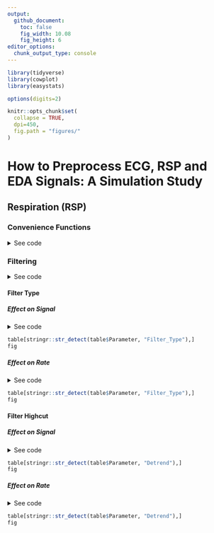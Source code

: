 ```yaml
---
output: 
  github_document:
    toc: false
    fig_width: 10.08
    fig_height: 6
editor_options: 
  chunk_output_type: console
---
```



```r
library(tidyverse)
library(cowplot)
library(easystats)

options(digits=2)

knitr::opts_chunk$set(
  collapse = TRUE,
  dpi=450,
  fig.path = "figures/"
)
```

# How to Preprocess ECG, RSP and EDA Signals: A Simulation Study



## Respiration (RSP)

### Convenience Functions

<details><summary>See code</summary>
<p>
```r
plot_effectnoise <- function(df){
  
  geoms <- function(p){
    p + 
      geom_point2(size=2, alpha=0.1) +
      theme_modern() +
      scale_color_viridis_c()
  }
  
  fig1 <- geoms(ggplot(df, aes(x = Noise_Frequency, y = Difference_Rate_Mean, color=Noise_Amplitude)))
  fig2 <- geoms(ggplot(df, aes(x = Noise_Amplitude, y = Difference_Rate_Mean, color=Noise_Frequency)))
  fig3 <- geoms(ggplot(df, aes(x = Noise_Frequency, y = Difference_Cleaned_Mean, color=Noise_Amplitude)))
  fig4 <- geoms(ggplot(df, aes(x = Noise_Amplitude, y = Difference_Cleaned_Mean, color=Noise_Frequency)))
  
  cowplot::plot_grid(fig1, fig2, fig3, fig4, nrow=2)
}
```
</p>
</details>



### Filtering

<details><summary>See code</summary>
<p>
```r
df <- read.csv("data_RSP_filtering.csv")

plot_effectnoise(df)
```
</p>
</details>


#### Filter Type

##### Effect on Signal
<details><summary>See code</summary>
<p>
```r
model <- lm(Difference_Cleaned_Mean ~ Filter_Type + (poly(Noise_Amplitude, 2) * poly(Noise_Frequency, 2)), data=df) 

table <- model %>%
  parameters::model_parameters()

fig <- model %>% 
  estimate_means() %>% 
  ggplot(aes(x = Filter_Type, y = Mean)) +
  geom_line(aes(group=1), position = position_dodge(width = 0.2)) +
  geom_pointrange(aes(ymin=CI_low, ymax=CI_high), position = position_dodge(width = 0.2)) +
  theme_modern() +
  ylab("Mean Difference")
```
</p>
</details>
```r
table[stringr::str_detect(table$Parameter, "Filter_Type"),]
fig
```



##### Effect on Rate
<details><summary>See code</summary>
<p>
```r
model <- lm(Difference_Rate_Mean ~ Filter_Type + (poly(Noise_Amplitude, 2) * poly(Noise_Frequency, 2)), data=df) 

table <- model %>%
  parameters::model_parameters()

fig <- model %>% 
  estimate_means() %>% 
  ggplot(aes(x = Filter_Type, y = Mean)) +
  geom_line(aes(group=1), position = position_dodge(width = 0.2)) +
  geom_pointrange(aes(ymin=CI_low, ymax=CI_high), position = position_dodge(width = 0.2)) +
  theme_modern() +
  ylab("Mean Difference")
```
</p>
</details>
```r
table[stringr::str_detect(table$Parameter, "Filter_Type"),]
fig
```

#### Filter Highcut

##### Effect on Signal
<details><summary>See code</summary>
<p>
```r
model <- lm(Difference_Cleaned_Mean ~ Filter_Type * Filter_High + (poly(Noise_Amplitude, 2) * poly(Noise_Frequency, 2)), data=df) 

table <- model %>%
  parameters::model_parameters()

fig <- model %>% 
  estimate_link(target=c("Filter_Type", "Filter_High")) %>% 
  ggplot(aes(x = Filter_High, y = Predicted, color=Filter_Type)) +
  geom_line(aes(group=Filter_Type), position = position_dodge(width = 0.2)) +
  # geom_pointrange(aes(ymin=CI_low, ymax=CI_high), position = position_dodge(width = 0.2)) +
  theme_modern() +
  ylab("Mean Difference")
```
</p>
</details>
```r
table[stringr::str_detect(table$Parameter, "Detrend"),]
fig
```



##### Effect on Rate
<details><summary>See code</summary>
<p>
```r
model <- lm(Difference_Rate_Mean ~ Filter_Type * Filter_High + (poly(Noise_Amplitude, 2) * poly(Noise_Frequency, 2)), data=df) 

table <- model %>%
  parameters::model_parameters()

fig <- model %>% 
  estimate_link(target=c("Filter_Type", "Filter_High")) %>% 
  ggplot(aes(x = Filter_High, y = Predicted, color=Filter_Type)) +
  geom_line(aes(group=Filter_Type), position = position_dodge(width = 0.2)) +
  # geom_pointrange(aes(ymin=CI_low, ymax=CI_high), position = position_dodge(width = 0.2)) +
  theme_modern() +
  ylab("Mean Difference")
```
</p>
</details>
```r
table[stringr::str_detect(table$Parameter, "Detrend"),]
fig
```
